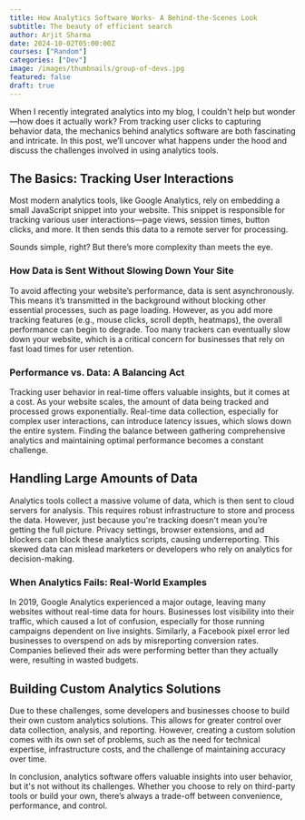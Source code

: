 ```yaml
---
title: How Analytics Software Works- A Behind-the-Scenes Look
subtitle: The beauty of efficient search
author: Arjit Sharma
date: 2024-10-02T05:00:00Z
courses: ["Random"]
categories: ["Dev"]
image: /images/thumbnails/group-of-devs.jpg
featured: false
draft: true
---
```



When I recently integrated analytics into my blog, I couldn't help but wonder—how does it actually work? From tracking user clicks to capturing behavior data, the mechanics behind analytics software are both fascinating and intricate. In this post, we’ll uncover what happens under the hood and discuss the challenges involved in using analytics tools.

## The Basics: Tracking User Interactions

Most modern analytics tools, like Google Analytics, rely on embedding a small JavaScript snippet into your website. This snippet is responsible for tracking various user interactions—page views, session times, button clicks, and more. It then sends this data to a remote server for processing.

Sounds simple, right? But there’s more complexity than meets the eye.

### How Data is Sent Without Slowing Down Your Site

To avoid affecting your website’s performance, data is sent asynchronously. This means it’s transmitted in the background without blocking other essential processes, such as page loading. However, as you add more tracking features (e.g., mouse clicks, scroll depth, heatmaps), the overall performance can begin to degrade. Too many trackers can eventually slow down your website, which is a critical concern for businesses that rely on fast load times for user retention.

### Performance vs. Data: A Balancing Act

Tracking user behavior in real-time offers valuable insights, but it comes at a cost. As your website scales, the amount of data being tracked and processed grows exponentially. Real-time data collection, especially for complex user interactions, can introduce latency issues, which slows down the entire system. Finding the balance between gathering comprehensive analytics and maintaining optimal performance becomes a constant challenge.

## Handling Large Amounts of Data

Analytics tools collect a massive volume of data, which is then sent to cloud servers for analysis. This requires robust infrastructure to store and process the data. However, just because you're tracking doesn't mean you’re getting the full picture. Privacy settings, browser extensions, and ad blockers can block these analytics scripts, causing underreporting. This skewed data can mislead marketers or developers who rely on analytics for decision-making.

### When Analytics Fails: Real-World Examples

In 2019, Google Analytics experienced a major outage, leaving many websites without real-time data for hours. Businesses lost visibility into their traffic, which caused a lot of confusion, especially for those running campaigns dependent on live insights. Similarly, a Facebook pixel error led businesses to overspend on ads by misreporting conversion rates. Companies believed their ads were performing better than they actually were, resulting in wasted budgets.

## Building Custom Analytics Solutions

Due to these challenges, some developers and businesses choose to build their own custom analytics solutions. This allows for greater control over data collection, analysis, and reporting. However, creating a custom solution comes with its own set of problems, such as the need for technical expertise, infrastructure costs, and the challenge of maintaining accuracy over time.

In conclusion, analytics software offers valuable insights into user behavior, but it's not without its challenges. Whether you choose to rely on third-party tools or build your own, there’s always a trade-off between convenience, performance, and control.


